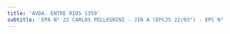 ```yaml
---
title: 'AVDA. ENTRE RIOS 1359'
subtitle: 'EPA N° 22 CARLOS PELLEGRINI - JIN A (EPCJS 22/03°) - EPC N° 22 CARLOS PELLEGRINI - CENS N° 44 - JIN A (EPCJC 21/03°) - EPC N° 21 CARLOS PELLEGRINI - Sup Primaria DE03 A - Centro de Terminalidad a Distancia[sede] - Sup Adultos Region I A - Bib.del Docente Dist.3 Carlos Pellegrini'
---
```



